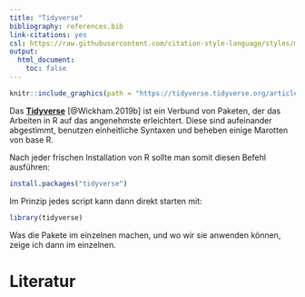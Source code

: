 ```yaml
---
title: "Tidyverse"
bibliography: references.bib
link-citations: yes
csl: https://raw.githubusercontent.com/citation-style-language/styles/master/apa.csl
output:
  html_document:
    toc: false
---
```


```r
knitr::include_graphics(path = "https://tidyverse.tidyverse.org/articles/tidyverse-logo.png")
```

Das [**Tidyverse**](https://www.tidyverse.org/) [@Wickham.2019b] ist ein Verbund von Paketen, der das Arbeiten in R auf das angenehmste erleichtert. Diese sind aufeinander abgestimmt, benutzen einheitliche Syntaxen und beheben einige Marotten von base R.

Nach jeder frischen Installation von R sollte man somit diesen Befehl ausführen:
```r
install.packages("tidyverse")
```

Im Prinzip jedes script kann dann direkt starten mit:
```r
library(tidyverse)
```

Was die Pakete im einzelnen machen, und wo wir sie anwenden können, zeige ich dann im einzelnen.

# Literatur